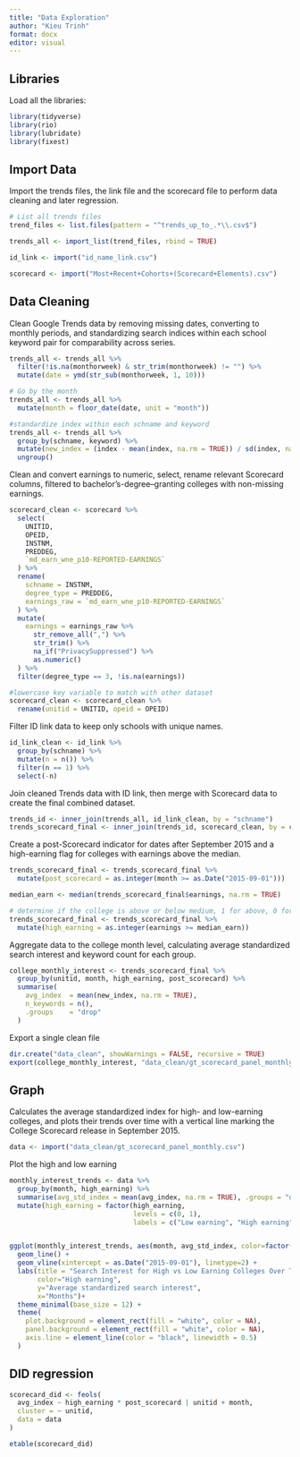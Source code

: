 ---
title: "Data Exploration"
author: "Kieu Trinh"
format: docx
editor: visual
---

## Libraries

Load all the libraries:

```{r}
library(tidyverse)
library(rio)
library(lubridate)
library(fixest)
```

## Import Data

Import the trends files, the link file and the scorecard file to perform data cleaning and later regression.

```{r}
# List all trends files
trend_files <- list.files(pattern = "^trends_up_to_.*\\.csv$")

trends_all <- import_list(trend_files, rbind = TRUE)

id_link <- import("id_name_link.csv")

scorecard <- import("Most+Recent+Cohorts+(Scorecard+Elements).csv")
```

## Data Cleaning

Clean Google Trends data by removing missing dates, converting to monthly periods, and standardizing search indices within each school keyword pair for comparability across series.

```{r}
trends_all <- trends_all %>%
  filter(!is.na(monthorweek) & str_trim(monthorweek) != "") %>%
  mutate(date = ymd(str_sub(monthorweek, 1, 10)))

# Go by the month
trends_all <- trends_all %>%
  mutate(month = floor_date(date, unit = "month"))

#standardize index within each schname and keyword
trends_all <- trends_all %>%
  group_by(schname, keyword) %>%
  mutate(new_index = (index - mean(index, na.rm = TRUE)) / sd(index, na.rm = TRUE)) %>%
  ungroup()
```

Clean and convert earnings to numeric, select, rename relevant Scorecard columns, filtered to bachelor’s-degree–granting colleges with non-missing earnings.

```{r}
scorecard_clean <- scorecard %>%
  select(
    UNITID,
    OPEID,
    INSTNM,
    PREDDEG,
    `md_earn_wne_p10-REPORTED-EARNINGS`
  ) %>%
  rename(
    schname = INSTNM,
    degree_type = PREDDEG,
    earnings_raw = `md_earn_wne_p10-REPORTED-EARNINGS`
  ) %>%
  mutate(
    earnings = earnings_raw %>%
      str_remove_all(",") %>%
      str_trim() %>%
      na_if("PrivacySuppressed") %>%
      as.numeric()
  ) %>%
  filter(degree_type == 3, !is.na(earnings))

#lowercase key variable to match with other dataset
scorecard_clean <- scorecard_clean %>%
  rename(unitid = UNITID, opeid = OPEID)
```

Filter ID link data to keep only schools with unique names.

```{r}
id_link_clean <- id_link %>%
  group_by(schname) %>%
  mutate(n = n()) %>%
  filter(n == 1) %>%
  select(-n)
```

Join cleaned Trends data with ID link, then merge with Scorecard data to create the final combined dataset.

```{r}
trends_id <- inner_join(trends_all, id_link_clean, by = "schname")
trends_scorecard_final <- inner_join(trends_id, scorecard_clean, by = c("unitid", "opeid"))
```

Create a post-Scorecard indicator for dates after September 2015 and a high-earning flag for colleges with earnings above the median.

```{r}

trends_scorecard_final <- trends_scorecard_final %>%
  mutate(post_scorecard = as.integer(month >= as.Date("2015-09-01")))

median_earn <- median(trends_scorecard_final$earnings, na.rm = TRUE)

# determine if the college is above or below medium, 1 for above, 0 for below
trends_scorecard_final <- trends_scorecard_final %>%
  mutate(high_earning = as.integer(earnings >= median_earn))
```

Aggregate data to the college month level, calculating average standardized search interest and keyword count for each group.

```{r}
college_monthly_interest <- trends_scorecard_final %>%
  group_by(unitid, month, high_earning, post_scorecard) %>%
  summarise(
    avg_index  = mean(new_index, na.rm = TRUE),
    n_keywords = n(),
    .groups    = "drop"
  )
```

Export a single clean file

```{r}
dir.create("data_clean", showWarnings = FALSE, recursive = TRUE)
export(college_monthly_interest, "data_clean/gt_scorecard_panel_monthly.csv")
```

## Graph

Calculates the average standardized index for high- and low-earning colleges, and plots their trends over time with a vertical line marking the College Scorecard release in September 2015.

```{r}
data <- import("data_clean/gt_scorecard_panel_monthly.csv")
```

Plot the high and low earning

```{r}
monthly_interest_trends <- data %>%
  group_by(month, high_earning) %>%
  summarise(avg_std_index = mean(avg_index, na.rm = TRUE), .groups = "drop") %>%
  mutate(high_earning = factor(high_earning,
                               levels = c(0, 1),
                               labels = c("Low earning", "High earning")))


ggplot(monthly_interest_trends, aes(month, avg_std_index, color=factor(high_earning))) +
  geom_line() +
  geom_vline(xintercept = as.Date("2015-09-01"), linetype=2) +
  labs(title = "Search Interest for High vs Low Earning Colleges Over Time",
       color="High earning", 
       y="Average standardized search interest", 
       x="Months")+
  theme_minimal(base_size = 12) +
  theme(
    plot.background = element_rect(fill = "white", color = NA),
    panel.background = element_rect(fill = "white", color = NA),
    axis.line = element_line(color = "black", linewidth = 0.5)
  )
```

## DID regression

```{r}
scorecard_did <- feols(
  avg_index ~ high_earning * post_scorecard | unitid + month,
  cluster = ~ unitid,
  data = data
)

etable(scorecard_did)
```
